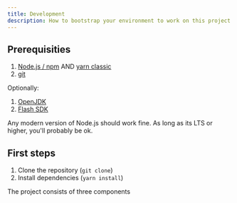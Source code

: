 ```yaml
---
title: Development
description: How to bootstrap your environment to work on this project locally
---
```



## Prerequisities

1. [Node.js / npm](https://nodejs.org/en) AND [yarn classic](https://classic.yarnpkg.com/en/docs/install#mac-stable)
2. [git](https://git-scm.com/downloads)

Optionally:

1. [OpenJDK](https://openjdk.org/)
2. [Flash SDK](https://moonshine-ide.com/download-sdk-installer/)

<Aside>
  Any modern version of Node.js should work fine. As long as its LTS or higher,
  you'll probably be ok.
</Aside>

## First steps

1. Clone the repository (`git clone`)
2. Install dependencies (`yarn install`)

The project consists of three components
